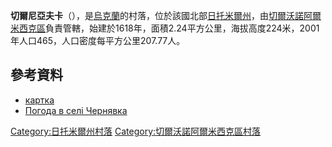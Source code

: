{{coord|50|32|24|N|28|12|45|E|scale:30000|display=title}}

'''切爾尼亞夫卡'''（{{lang-uk|Чернявка}}），是[[烏克蘭|烏克蘭]]的村落，位於該國北部[[日托米爾州|日托米爾州]]，由[[切爾沃諾阿爾米西克區|切爾沃諾阿爾米西克區]]負責管轄，始建於1618年，面積2.24平方公里，海拔高度224米，2001年人口465，人口密度每平方公里207.77人。

==參考資料==
* [http://gska2.rada.gov.ua/pls/z7502/A005?rf7571=43060 картка]{{dead link|date=2017年11月 |bot=InternetArchiveBot |fix-attempted=yes }}
* [http://weather.in.ua/ua/zhitomirskaja/28344 Погода в селі Чернявка] {{Wayback|url=http://weather.in.ua/ua/zhitomirskaja/28344 |date=20111219161023 }}

{{DEFAULTSORT:Чернявка}}
[[Category:日托米爾州村落|Category:日托米爾州村落]]
[[Category:切爾沃諾阿爾米西克區村落|Category:切爾沃諾阿爾米西克區村落]]


{{Zhytomyr-geo-stub}}